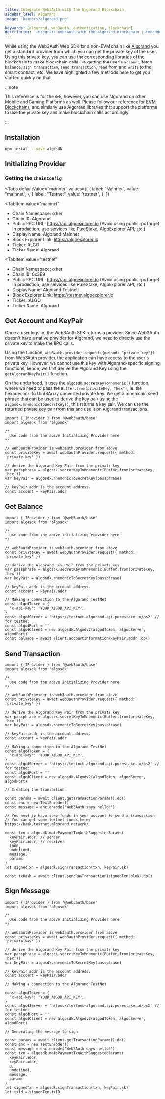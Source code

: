 ```yaml
---
title: Integrate Web3Auth with the Algorand Blockchain
sidebar_label: Algorand
image: 'banners/algorand.png'

keywords: [algorand, web3auth, authentication, blockchain]
description: 'Integrate Web3Auth with the Algorand Blockchain | Embedded Wallets'
---
```



While using the Web3Auth Web SDK for a non-EVM chain like [Algorand](https://algorandtechnologies.com/) you get a standard provider from which you can get the private key of the user. Using this private key, you can use the corresponding libraries of the blockchain to make blockchain calls like getting the user's `account`, fetch `balance`, `sign transaction`, `send transaction`, `read` from and `write` to the smart contract, etc. We have highlighted a few methods here to get you started quickly on that.

:::note

This reference is for the `Web`, however, you can use Algorand on other Mobile and Gaming Platforms as well. Please follow our reference for [EVM Blockchains](/connect-blockchain/evm/), and similarly use Algorand libraries that support the platforms to use the private key and make blockchain calls accordingly.

:::

## Installation

```bash npm2yarn
npm install --save algosdk
```

## Initializing Provider

### Getting the `chainConfig`

<Tabs
 defaultValue="mainnet"
  values={[
    { label: "Mainnet", value: "mainnet", },
    { label: "Testnet", value: "testnet", },
  ]}
>
<TabItem
  value="mainnet"
>

- Chain Namespace: other
- Chain ID: Algorand
- Public RPC URL: https://api.algoexplorer.io (Avoid using public rpcTarget in production, use services like PureStake, AlgoExplorer API, etc.)
- Display Name: Algorand Mainnet
- Block Explorer Link: https://algoexplorer.io
- Ticker: ALGO
- Ticker Name: Algorand

</TabItem>

<TabItem
  value="testnet"
>

- Chain Namespace: other
- Chain ID: 0x3E9
- Public RPC URL: https://api.algoexplorer.io (Avoid using public rpcTarget in production, use services like PureStake, AlgoExplorer API, etc.)
- Display Name: Algorand Testnet
- Block Explorer Link: https://testnet.algoexplorer.io
- Ticker: tALGO
- Ticker Name: Algorand

</TabItem>
</Tabs>

## Get Account and KeyPair

Once a user logs in, the Web3Auth SDK returns a provider. Since Web3Auth doesn't have a native provider for Algorand, we need to directly use the private key to make the RPC calls.

Using the function, `web3auth.provider.request({method: "private_key"})` from Web3Auth provider, the application can have access to the user's private key. However, we cannot use this key with Algorand-specific signing functions, hence, we first derive the Algorand Key using the `getAlgorandKeyPair()` function.

On the underhood, it uses the `algosdk.secretKeyToMnemonic()` function, where we need to pass the `Buffer.from(privateKey, "hex")`, ie. the hexadecimal to Uint8Array converted private key. We get a mnemonic seed phrase that can be used to derive the key pair using the `algosdk.mnemonicToSecretKey()`, this returns a key pair. We can use the returned private key pair from this and use it on Algorand transactions.

```tsx
import { IProvider } from '@web3auth/base'
import algosdk from 'algosdk'

/*
  Use code from the above Initializing Provider here
*/

// web3authProvider is web3auth.provider from above
const privateKey = await web3authProvider.request({ method: 'private_key' })

// derive the Algorand Key Pair from the private key
var passphrase = algosdk.secretKeyToMnemonic(Buffer.from(privateKey, 'hex'))
var keyPair = algosdk.mnemonicToSecretKey(passphrase)

// keyPair.addr is the account address.
const account = keyPair.addr
```

## Get Balance

```tsx
import { IProvider } from '@web3auth/base'
import algosdk from 'algosdk'

/*
  Use code from the above Initializing Provider here
*/

// web3authProvider is web3auth.provider from above
const privateKey = await web3authProvider.request({ method: 'private_key' })

// derive the Algorand Key Pair from the private key
var passphrase = algosdk.secretKeyToMnemonic(Buffer.from(privateKey, 'hex'))
var keyPair = algosdk.mnemonicToSecretKey(passphrase)

// keyPair.addr is the account address.
const account = keyPair.addr

// Making a connection to the Algorand TestNet
const algodToken = {
  'x-api-key': 'YOUR_ALGOD_API_KEY',
}
const algodServer = 'https://testnet-algorand.api.purestake.io/ps2' // for testnet
const algodPort = ''
const algodClient = new algosdk.Algodv2(algodToken, algodServer, algodPort)
const balance = await client.accountInformation(keyPair.addr).do()
```

## Send Transaction

```tsx
import { IProvider } from '@web3auth/base'
import algosdk from 'algosdk'

/*
  Use code from the above Initializing Provider here
*/

// web3authProvider is web3auth.provider from above
const privateKey = await web3authProvider.request({ method: 'private_key' })

// derive the Algorand Key Pair from the private key
var passphrase = algosdk.secretKeyToMnemonic(Buffer.from(privateKey, 'hex'))
var keyPair = algosdk.mnemonicToSecretKey(passphrase)

// keyPair.addr is the account address.
const account = keyPair.addr

// Making a connection to the Algorand TestNet
const algodToken = {
  'x-api-key': 'YOUR_ALGOD_API_KEY',
}
const algodServer = 'https://testnet-algorand.api.purestake.io/ps2' // for testnet
const algodPort = ''
const algodClient = new algosdk.Algodv2(algodToken, algodServer, algodPort)

// Creating the transaction

const params = await client.getTransactionParams().do()
const enc = new TextEncoder()
const message = enc.encode('Web3Auth says hello!')

// You need to have some funds in your account to send a transaction
// You can get some testnet funds here: https://bank.testnet.algorand.network/

const txn = algosdk.makePaymentTxnWithSuggestedParams(
  keyPair.addr, // sender
  keyPair.addr, // receiver
  1000,
  undefined,
  message,
  params
)
let signedTxn = algosdk.signTransaction(txn, keyPair.sk)

const txHash = await client.sendRawTransaction(signedTxn.blob).do()
```

## Sign Message

```tsx
import { IProvider } from '@web3auth/base'
import algosdk from 'algosdk'

/*
  Use code from the above Initializing Provider here
*/

// web3authProvider is web3auth.provider from above
const privateKey = await web3authProvider.request({ method: 'private_key' })

// derive the Algorand Key Pair from the private key
var passphrase = algosdk.secretKeyToMnemonic(Buffer.from(privateKey, 'hex'))
var keyPair = algosdk.mnemonicToSecretKey(passphrase)

// keyPair.addr is the account address.
const account = keyPair.addr

// Making a connection to the Algorand TestNet

const algodToken = {
  'x-api-key': 'YOUR_ALGOD_API_KEY',
}
const algodServer = 'https://testnet-algorand.api.purestake.io/ps2' // for testnet
const algodPort = ''
const algodClient = new algosdk.Algodv2(algodToken, algodServer, algodPort)

// Generating the message to sign

const params = await client.getTransactionParams().do()
const enc = new TextEncoder()
const message = enc.encode('Web3Auth says hello!')
const txn = algosdk.makePaymentTxnWithSuggestedParams(
  keyPair.addr,
  keyPair.addr,
  0,
  undefined,
  message,
  params
)
let signedTxn = algosdk.signTransaction(txn, keyPair.sk)
let txId = signedTxn.txID
```
